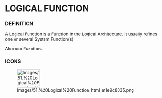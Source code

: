 
= LOGICAL FUNCTION =

=== DEFINITION ===

A Logical Function is a Function in the Logical Architecture. It usually refines one or several System Function(s).


Also see Function.


=== ICONS ===

[[Image:Images/51.%20Logical%20Function_html_m1e9c8035.png|75x60px]]


